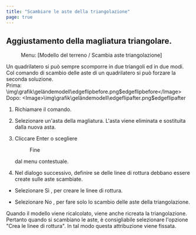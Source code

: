 ```yaml
---
title: "Scambiare le aste della triangolazione"
page: true
---
```

## Aggiustamento della magliatura triangolare.
 <Menu> Menu: [Modello del terreno / Scambia aste triangolazione] </Menu> 

Un quadrilatero si pu&#242; sempre scomporre in due triangoli ed in due modi. Col comando di scambio delle aste di un quadrilatero si pu&#242; forzare la seconda soluzione.  
<Info>
Prima: 
<Image>\img\grafik\geländemodell\edgeflipbefore.png$edgeflipbefore</Image>       Dopo: 
<Image>\img\grafik\geländemodell\edgeflipafter.png$edgeflipafter</Image> 
</Info>



1. Richiamare il comando.

2. Selezionare un&#39;asta della magliatura. L&#39;asta viene eliminata e sostituita dalla nuova asta. 

3. Cliccare <Border>Enter</Border>  o scegliere <Menu>Fine</Menu>  dal menu contestuale.

4. Nel dialogo successivo, definire se delle linee di rottura debbano essere create sulle aste scambiate.

- Selezionare <Border>Sì</Border> , per creare le linee di rottura.

- Selezionare <Border>No</Border> , per fare solo lo scambio delle aste della triangolazione.






<Warning>
Quando il modello viene ricalcolato, viene anche ricreata la triangolazione. Pertanto quando si scambiano le aste, &#232; consigliabile selezionare l&#39;opzione &quot;Crea le linee di rottura&quot;. In tal modo questa attribuzione viene fissata.
</Warning>

